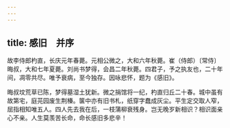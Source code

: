 ```yaml
---
---
---
```

title: 感旧　并序
---



故李侍郎杓直，长庆元年春薨。元相公微之，大和六年秋薨。崔（侍郎）〔常侍〕晦叔，大和七年夏薨。刘尚书梦得，会昌二年秋薨。四君子，予之执友也，二十年间，凋零共尽。唯予衰病，至今独存。因咏悲怀，题为《感旧》。

晦叔坟荒草已陈，梦得墓湿土犹新。微之捐馆将一纪，杓直归丘二十春。城中虽有故第宅，庭芫园废生荆榛。箧中亦有旧书札，纸穿字蠢成灰尘。平生定交取人窄，屈指相知唯五人。四人先去我在后，一枝蒲柳衰残身。岂无晚岁新相识？相识面亲心不亲。人生莫羡苦长命，命长感旧多悲辛！